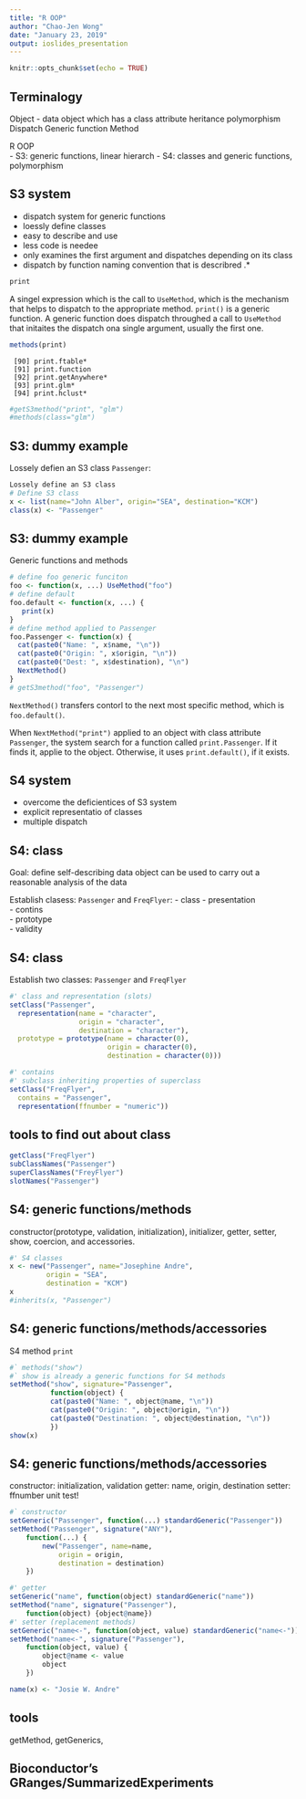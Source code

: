 ```yaml
---
title: "R OOP"
author: "Chao-Jen Wong"
date: "January 23, 2019"
output: ioslides_presentation
---
```


```r
knitr::opts_chunk$set(echo = TRUE)
```


## Terminalogy
Object - data object which has a class attribute
heritance
polymorphism
Dispatch
Generic function
Method

R OOP  
- S3: generic functions, linear hierarch 
- S4: classes and generic functions, polymorphism  

## S3 system
- dispatch system for generic functions 
- loessly define classes
- easy to describe and use
- less code is needee  
- only examines the first argument and dispatches depending on its class
- dispatch by function naming convention that is describred .*  

```r
print
```
A singel expression which is the call to `UseMethod`, which is the mechanism that 
helps to dispatch to the appropriate method.
`print()` is a generic function. A generic function does dispatch throughed a call to `
UseMethod` that initaites the dispatch ona single argument, usually the first one.


```r
methods(print)
```

```
 [90] print.ftable*                                     
 [91] print.function                                    
 [92] print.getAnywhere*                                
 [93] print.glm*                                        
 [94] print.hclust*                                  
```

```r
#getS3method("print", "glm")
#methods(class="glm")
```

## S3: dummy example
Lossely defien an S3 class `Passenger`:

```r
Lossely define an S3 class
# Define S3 class
x <- list(name="John Alber", origin="SEA", destination="KCM")
class(x) <- "Passenger"
```

## S3: dummy example
Generic functions and methods

```r
# define foo generic funciton
foo <- function(x, ...) UseMethod("foo")
# define default
foo.default <- function(x, ...) {
   print(x)
}
# define method applied to Passenger
foo.Passenger <- function(x) {
  cat(paste0("Name: ", x$name, "\n"))
  cat(paste0("Origin: ", x$origin, "\n"))
  cat(paste0("Dest: ", x$destination), "\n")
  NextMethod()
}
# getS3method("foo", "Passenger")
```

`NextMethod()` transfers contorl to the next most specific method, which is `foo.default()`.

When `NextMethod("print")` applied to an object with class attribute `Passenger`, the system 
search for a function called `print.Passenger`. If it finds it, applie to the object. Otherwise,
it uses `print.default()`, if it exists.

## S4 system
- overcome the deficientices of S3 system
- explicit representatio of classes
- multiple dispatch

## S4: class

Goal: define self-describing data object can be used to carry out a reasonable 
analysis of the data

Establish clasess: `Passenger` and `FreqFlyer`:
- class 
- presentation  
- contins    
- prototype  
- validity

## S4: class
Establish two classes: `Passenger` and `FreqFlyer`

```r
#' class and representation (slots)
setClass("Passenger", 
  representation(name = "character",
                 origin = "character",
                 destination = "character"),
  prototype = prototype(name = character(0),
                        origin = character(0),
                        destination = character(0)))
```

```r
#' contains
#' subclass inheriting properties of superclass
setClass("FreqFlyer",
  contains = "Passenger",
  representation(ffnumber = "numeric"))
```

## tools to find out about class

```r
getClass("FreqFlyer")   
subClassNames("Passenger")
superClassNames("FreyFlyer") 
slotNames("Passenger")  
```


## S4: generic functions/methods
constructor(prototype, validation, initialization), initializer, getter, setter, show, 
coercion, and accessories.

```r
#' S4 classes
x <- new("Passenger", name="Josephine Andre", 
         origin = "SEA",
         destination = "KCM")
x
#inherits(x, "Passenger")          
```

## S4: generic functions/methods/accessories
S4 method `print`

```r
#` methods("show")
#` show is already a generic functions for S4 methods 
setMethod("show", signature="Passenger",
          function(object) {
          cat(paste0("Name: ", object@name, "\n"))
          cat(paste0("Origin: ", object@origin, "\n"))
          cat(paste0("Destination: ", object@destination, "\n"))
          })
show(x)
```

## S4: generic functions/methods/accessories
constructor: initialization, validation
getter: name, origin, destination
setter: ffnumber
unit test!

```r
#` constructor
setGeneric("Passenger", function(...) standardGeneric("Passenger"))
setMethod("Passenger", signature("ANY"),
    function(...) {
        new("Passenger", name=name,
            origin = origin,
            destination = destination)
    })
```

```r
#' getter
setGeneric("name", function(object) standardGeneric("name"))
setMethod("name", signature("Passenger"),
    function(object) {object@name})
#' setter (replacement methods)
setGeneric("name<-", function(object, value) standardGeneric("name<-"))
setMethod("name<-", signature("Passenger"),
    function(object, value) {
        object@name <- value
        object
    })

name(x) <- "Josie W. Andre"
```

## tools
getMethod, getGenerics, 

## Bioconductor's GRanges/SummarizedExperiments